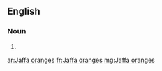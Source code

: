 ==English==

===Noun===
{{head|en|plural}}

# {{plural of|Jaffa orange|lang=en|nocat=1}}

[[ar:Jaffa oranges]]
[[fr:Jaffa oranges]]
[[mg:Jaffa oranges]]